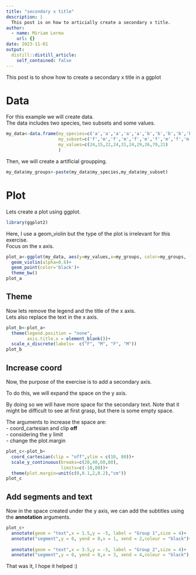 ```yaml
---
title: "secondary x title"
description: |
  This post is on how to articially create a secondary x title.
author:
  - name: Miriam Lerma
    url: {}
date: 2023-11-01
output:
  distill::distill_article:
    self_contained: false
---
```



This post is to show how to create a secondary x title in a ggplot


# Data

For this example we will create data.  
The data includes two species, two subsets and some values.

```r
my_data<-data.frame(my_species=c('a','a','a','a','a','b','b','b','b','b'),
                    my_subset=c('f','m','f','m','f','m','f','m','f','m'),
                    my_values=c(24,15,22,24,31,24,29,26,79,21)
                    )
```

Then, we will create a artificial groupping.

```r
my_data$my_groups<-paste(my_data$my_species,my_data$my_subset)
```

# Plot

Lets create a plot using ggplot.

```r
library(ggplot2)
```

Here, I use a geom_violin but the type of the plot is irrelevant for this exercise.   
Focus on the x axis.  
 

```r
plot_a<-ggplot(my_data, aes(y=my_values,x=my_groups, color=my_groups, fill=my_groups)) +
  geom_violin(alpha=0.6)+
  geom_point(color='black')+
  theme_bw()
plot_a
```


## Theme

Now lets remove the legend and the title of the x axis.  
Lets also replace the text in the x axis.

```r
plot_b<-plot_a+
  theme(legend.position = "none",
        axis.title.x = element_blank())+
  scale_x_discrete(labels=  c("F", "M", "F", "M"))
plot_b
```


## Increase coord

Now, the purpose of the exercise is to add a secondary axis.

To do this, we will expand the space on the y axis. 

By doing so we will have more space for the secondary text. Note that it might be difficult to see at first grasp, but there is some empty space. 


The arguments to increase the space are:  
- coord_cartesian and clip **off**  
- considering the y limit  
- change the plot.margin  

```r
plot_c<-plot_b+
  coord_cartesian(clip = "off",ylim = c(10, 80))+
  scale_y_continuous(breaks=c(20,40,60,80), 
                     limits=c(-10,80))+
  theme(plot.margin=unit(c(0,0.1,2,0.2),"cm"))
plot_c
```



## Add segments and text

Now in the space created under the y axis, we can add the subtitles using the **annotation** arguments.  

```r
plot_c+
  annotate(geom = "text",x = 1.5,y = -5, label = "Group 1",size = 4)+
  annotate("segment",y = 0, yend = 0,x = 1, xend = 2,colour = "black")+
  
  annotate(geom = "text",x = 3.5,y = -5, label = "Group 2",size = 4)+
  annotate("segment",y = 0, yend = 0,x = 3, xend = 4,colour = "black")
```

That was it, I hope it helped :)